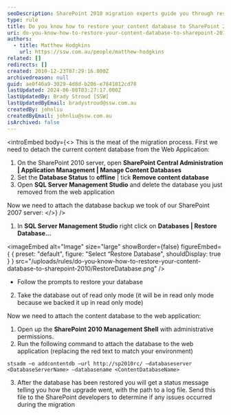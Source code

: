 ```yaml
---
seoDescription: SharePoint 2010 migration experts guide you through restoring your content database, ensuring a seamless transition from SharePoint 2007.
type: rule
title: Do you know how to restore your content database to SharePoint 2010?
uri: do-you-know-how-to-restore-your-content-database-to-sharepoint-2010
authors:
  - title: Matthew Hodgkins
    url: https://ssw.com.au/people/matthew-hodgkins
related: []
redirects: []
created: 2010-12-23T07:29:16.000Z
archivedreason: null
guid: ae0f46a9-3029-4d8d-b206-e7841812cd78
lastUpdated: 2024-06-08T03:27:17.000Z
lastUpdatedBy: Brady Stroud [SSW]
lastUpdatedByEmail: bradystroud@ssw.com.au
createdBy: johnliu
createdByEmail: johnliu@ssw.com.au
isArchived: false
---
```


<introEmbed
  body={<>
This is the meat of the migration process. First we need to detach the current content database from the Web Application:

1. On the SharePoint 2010 server, open **SharePoint Central Administration | Application Management | Manage Content Databases**
2. Set the **Database Status** to **offline** | tick **Remove content database**
3. Open **SQL Server Management Studio** and delete the database you just removed from the web application

Now we need to attach the database backup we took of our SharePoint 2007 server:
  </>}
/>
1. In **SQL Server Management Studio** right click on **Databases | Restore Database...**


<imageEmbed
  alt="Image"
  size="large"
  showBorder={false}
  figureEmbed={ {
    preset: "default",
    figure: "Select “Restore Database",
    shouldDisplay: true
  } }
  src="/uploads/rules/do-you-know-how-to-restore-your-content-database-to-sharepoint-2010/RestoreDatabase.png"
/>


- Follow the prompts to restore your database

2. Take the database out of read only mode (it will be in read only mode because we backed it up in read only mode)

Now we need to attach the content database to the web application:

1. Open up the **SharePoint 2010 Management Shell** with administrative permissions.
2. Run the following command to attach the database to the web application (replacing the red text to match your environment)

```shell
stsadm –o addcontentdb –url http://sp2010rc/ –databaseserver <DatabaseServerName> –databasename <ContentDatabaseName>
```

3. After the database has been restored you will get a status message telling you how the upgrade went, with the path to a log file. Send this file to the SharePoint developers to determine if any issues occurred during the migration
